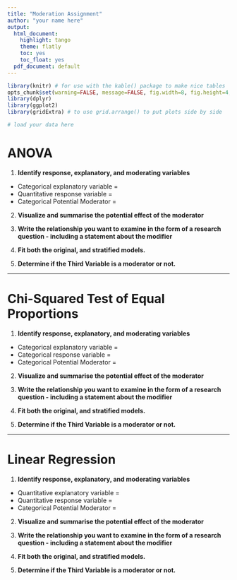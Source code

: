 ```yaml
---
title: "Moderation Assignment"
author: "your name here"
output:
  html_document:
    highlight: tango
    theme: flatly
    toc: yes
    toc_float: yes
  pdf_document: default
---
```


```r
library(knitr) # for use with the kable() package to make nice tables
opts_chunk$set(warning=FALSE, message=FALSE, fig.width=8, fig.height=4, fig.align='center') 
library(dplyr)
library(ggplot2)
library(gridExtra) # to use grid.arrange() to put plots side by side

# load your data here
```

# ANOVA

1. **Identify response, explanatory, and moderating variables**

* Categorical explanatory variable = 
* Quantitative response variable = 
* Categorical Potential Moderator = 

2. **Visualize and summarise the potential effect of the moderator** 


3. **Write the relationship you want to examine in the form of a research question - including a statement about the modifier**


4. **Fit both the original, and stratified models.**


5. **Determine if the Third Variable is a moderator or not.**



---- 

# Chi-Squared Test of Equal Proportions

1. **Identify response, explanatory, and moderating variables**

* Categorical explanatory variable = 
* Categorical response variable = 
* Categorical Potential Moderator = 

2. **Visualize and summarise the potential effect of the moderator** 


3. **Write the relationship you want to examine in the form of a research question - including a statement about the modifier**


4. **Fit both the original, and stratified models.**


5. **Determine if the Third Variable is a moderator or not.**


---- 

# Linear Regression

1. **Identify response, explanatory, and moderating variables**

* Quantitative explanatory variable = 
* Quantitative response variable = 
* Categorical Potential Moderator = 

2. **Visualize and summarise the potential effect of the moderator** 


3. **Write the relationship you want to examine in the form of a research question - including a statement about the modifier**


4. **Fit both the original, and stratified models.**


5. **Determine if the Third Variable is a moderator or not.**


